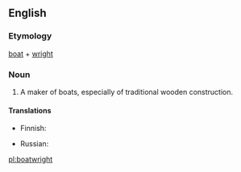 ==English==

===Etymology===
[[boat]] + [[wright]]
===Noun===
{{en-noun}}

# A maker of boats, especially of traditional wooden construction.

====Translations====
{{trans-top|maker of wooden boats}}
* Finnish: {{t-|fi|veneenveistäjä}}
{{trans-mid}}
* Russian: {{t|ru|шлюпочный мастер|m|tr=šljúpočnyj máster|sc=Cyrl}}
{{trans-bottom}}

[[pl:boatwright]]